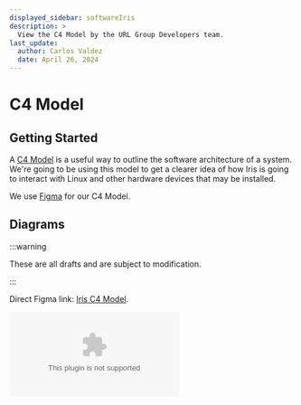 ```yaml
---
displayed_sidebar: softwareIris
description: >
  View the C4 Model by the URL Group Developers team.
last_update:
  author: Carlos Valdez
  date: April 26, 2024
---
```


# C4 Model

## Getting Started

A [C4 Model](https://c4model.com/) is a useful way to outline the software
architecture of a system. We're going to be using this model to get a clearer
idea of how Iris is going to interact with Linux and other hardware devices that
may be installed.

We use [Figma](https://figma.com/) for our C4 Model.

## Diagrams

:::warning

These are all drafts and are subject to modification.

:::

Direct Figma link: [Iris C4 Model](https://www.figma.com/file/GzJUanVCnrMspb7qjIwFmh/).


<Embed type="figma" url="https://www.figma.com/file/GzJUanVCnrMspb7qjIwFmh/" />
